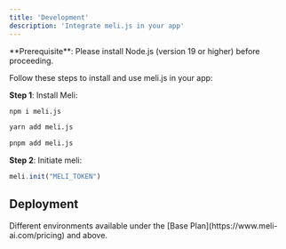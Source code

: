 ```yaml
---
title: 'Development'
description: 'Integrate meli.js in your app'
---
```


<Info>
  **Prerequisite**: Please install Node.js (version 19 or higher) before proceeding.
</Info>

Follow these steps to install and use meli.js in your app:

**Step 1**: Install Meli:

<CodeGroup>

  ```bash npm
  npm i meli.js
  ```

  ```bash yarn
  yarn add meli.js
  ```

  ```bash pnpm
  pnpm add meli.js
  ```

</CodeGroup>

**Step 2**: Initiate meli:

```js
meli.init("MELI_TOKEN")
```

## Deployment

<Tip>
  Different environments available under the [Base
  Plan](https://www.meli-ai.com/pricing) and above.
</Tip>